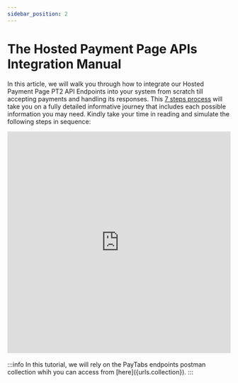 ```yaml
---
sidebar_position: 2
---
```



# The Hosted Payment Page APIs Integration Manual

<!-- src/Reuesables/APIsIntro.mdx -->


<APIsIntro title="" content="" />

<!-- Hosted Intro -->
In this article, we will walk you through how to integrate our Hosted Payment Page PT2 API Endpoints into your system from scratch till accepting payments and handling its responses. This [7 steps process]({urls.7steps})  will take you on a fully detailed informative journey that includes each possible information you may need. Kindly take your time in reading and simulate the following steps in sequence:

<iframe width="100%" height="500" src="https://www.youtube.com/embed/08YhVXdMMkI?si=W6cGP8o2vn15WiDt" title="YouTube video player" frameborder="0" allow="accelerometer; autoplay; clipboard-write; encrypted-media; gyroscope; picture-in-picture; web-share" referrerpolicy="strict-origin-when-cross-origin" allowfullscreen></iframe>
<br /><br />
:::info
In this tutorial, we will rely on the PayTabs endpoints postman collection whih you can access from [here]({urls.collection}).
:::

<DocCardList />


